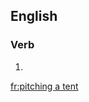 ==English==

===Verb===
{{head|en|present participle}}

# {{present participle of|pitch a tent|lang=en|nocat=1}}

[[fr:pitching a tent]]